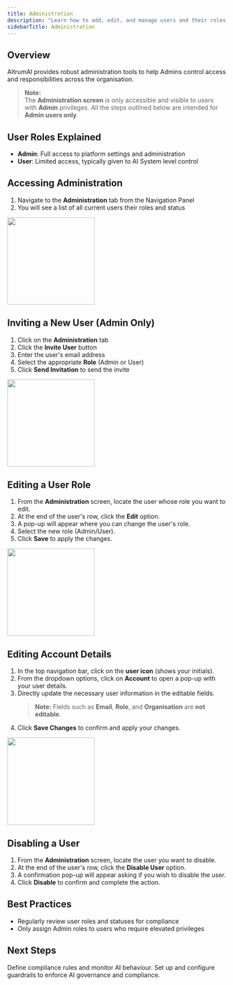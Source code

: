 ```yaml
---
title: Administration
description: "Learn how to add, edit, and manage users and their roles within AltrumAI"
sidebarTitle: Administration
---
```


## Overview

AltrumAI provides robust administration tools to help Admins control access and responsibilities across the organisation.
> **Note:**  
> The **Administration screen** is only accessible and visible to users with **Admin** privileges. All the steps outlined below are intended for **Admin users only**.

## User Roles Explained

- **Admin**: Full access to platform settings and administration
- **User**: Limited access, typically given to AI System level control

## Accessing Administration

1. Navigate to the **Administration** tab from the Navigation Panel
2. You will see a list of all current users their roles and status

<img height="200" src="/images/administration/administration-navigation.png" />

## Inviting a New User (Admin Only)

1. Click on the **Administration** tab
2. Click the **Invite User** button
3. Enter the user's email address
4. Select the appropriate **Role** (Admin or User)
5. Click **Send Invitation** to send the invite

<img height="200" src="/images/administration/invite-user.png" />

## Editing a User Role

1. From the **Administration** screen, locate the user whose role you want to edit.
2. At the end of the user's row, click the **Edit** option.
3. A pop-up will appear where you can change the user's role.
4. Select the new role (Admin/User).
5. Click **Save** to apply the changes.

<img height="200" src="/images/administration/invite-user.png" />

## Editing Account Details

1. In the top navigation bar, click on the **user icon** (shows your initials).
2. From the dropdown options, click on **Account** to open a pop-up with your user details.
3. Directly update the necessary user information in the editable fields.  
   > **Note:** Fields such as **Email**, **Role**, and **Organisation** are **not editable**.
4. Click **Save Changes** to confirm and apply your changes.

<img height="200" src="/images/administration/account-info.png" />

## Disabling a User

1. From the **Administration** screen, locate the user you want to disable.
2. At the end of the user's row, click the **Disable User** option.
3. A confirmation pop-up will appear asking if you wish to disable the user.
4. Click **Disable** to confirm and complete the action.


## Best Practices

- Regularly review user roles and statuses for compliance
- Only assign Admin roles to users who require elevated privileges

## Next Steps

<CardGroup cols={2}>
  <Card
    title="Create AI System"
    icon="folder-plus"
    href="/product-guide/ai-systems"
  >
    Define compliance rules and monitor AI behaviour.
  </Card>
  <Card
    title="Configure Guardrails"
    icon="shield-check"
    href="/product-guide/guardrail-config"
  >
    Set up and configure guardrails to enforce AI governance and compliance.
  </Card>
</CardGroup>
